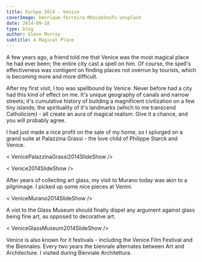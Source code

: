 ---
title: Europe 2014 - Venice
coverImage: henrique-ferreira-RKsLQoSnuTc-unsplash
date: 2014-09-18
type: blog
author: Glenn Murray
subtitle: A Magical Place
---


A few years ago, a friend told me that Venice was the most magical place he had ever been; the entire city cast a spell on him. Of course, the spell's effectiveness was contigent on finding places not overrun by tourists, which is becoming more and more difficult. 

After my first visit, I too was spellbound by Venice. Never before had a city had this kind of effect on me. It's unique geography of canals and narrow streets; it's cumulative history of building a magnificent civilization on a few tiny islands; the spirituality of it's landmarks (which to me transcend Catholicism) - all create an aura of magical realism. Give it a chance, and you will probably agree.

I had just made a nice profit on the sale of my home, so I splurged on a grand suite at Palazzina Grassi - the love child of Philippe Starck and Venice.

< VenicePalazzinaGrassi2014SlideShow />

< Venice2014SlideShow />

After years of collecting art glass, my visit to Murano today was akin to a pilgrimage. I picked up some nice pieces at Venini.

< VeniceMurano2014SlideShow />

A vist to the Glass Museum should finally dispel any argument against glass being fine art, as opposed to decorative art.

< VeniceGlassMuseum2014SlideShow />

Venice is also known for it festivals - including the Venice Film Festival and the Biennales. Every two years the biennale alternates between Art and Architecture. I visited during Biennale Architettura.

<VeniceArchitectureBiennale2014SlideShow />